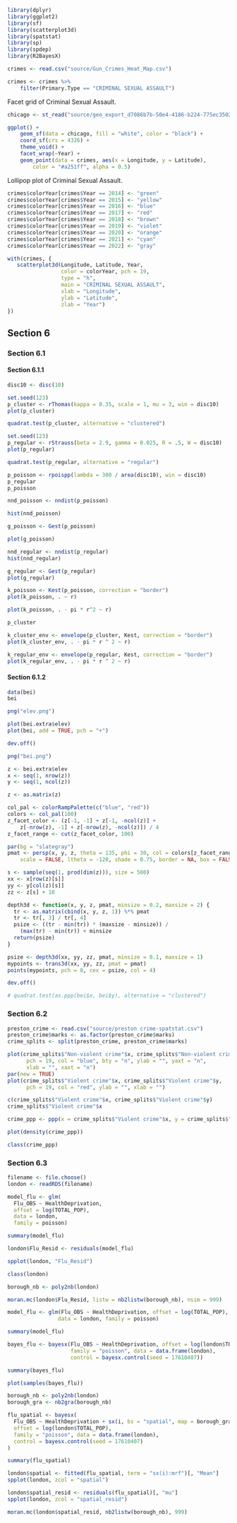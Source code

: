 ```r
library(dplyr)
library(ggplot2)
library(sf)
library(scatterplot3d)
library(spatstat)
library(sp)
library(spdep)
library(R2BayesX)
```

```r
crimes <- read.csv("source/Gun_Crimes_Heat_Map.csv")
```

```r
crimes <- crimes %>%
    filter(Primary.Type == "CRIMINAL SEXUAL ASSAULT")
```

Facet grid of Criminal Sexual Assault.

```r
chicago <- st_read("source/geo_export_d7086b7b-50e4-4186-b224-775ec3502a53.shp")

ggplot() +
    geom_sf(data = chicago, fill = "white", color = "black") +
    coord_sf(crs = 4326) +
    theme_void() +
    facet_wrap(~Year) +
    geom_point(data = crimes, aes(x = Longitude, y = Latitude),
        color = "#a251ff", alpha = 0.5)
```

Lollipop plot of Criminal Sexual Assault.

```r
crimes$colorYear[crimes$Year == 2014] <- "green"
crimes$colorYear[crimes$Year == 2015] <- "yellow"
crimes$colorYear[crimes$Year == 2016] <- "blue"
crimes$colorYear[crimes$Year == 2017] <- "red"
crimes$colorYear[crimes$Year == 2018] <- "brown"
crimes$colorYear[crimes$Year == 2019] <- "violet"
crimes$colorYear[crimes$Year == 2020] <- "orange"
crimes$colorYear[crimes$Year == 2021] <- "cyan"
crimes$colorYear[crimes$Year == 2022] <- "gray"

with(crimes, {
   scatterplot3d(Longitude, Latitude, Year,
                 color = colorYear, pch = 19,
                 type = "h",
                 main = "CRIMINAL SEXUAL ASSAULT",
                 xlab = "Longitude",
                 ylab = "Latitude",
                 zlab = "Year")
})
```

## Section 6

### Section 6.1

#### Section 6.1.1

```r
disc10 <- disc(10)
```

```r
set.seed(123)
p_cluster <- rThomas(kappa = 0.35, scale = 1, mu = 3, win = disc10)
plot(p_cluster)
```

```r
quadrat.test(p_cluster, alternative = "clustered")
```

```r
set.seed(123)
p_regular <- rStrauss(beta = 2.9, gamma = 0.025, R = .5, W = disc10)
plot(p_regular)
```

```r
quadrat.test(p_regular, alternative = "regular")
```

```r
p_poisson <- rpoispp(lambda = 300 / area(disc10), win = disc10)
p_regular
p_poisson
```

```r
nnd_poisson <- nndist(p_poisson)
```

```r
hist(nnd_poisson)
```

```r
g_poisson <- Gest(p_poisson)
```

```r
plot(g_poisson)
```

```r
nnd_regular <- nndist(p_regular)
hist(nnd_regular)
```

```r
g_regular <- Gest(p_regular)
plot(g_regular)
```

```r
k_poisson <- Kest(p_poisson, correction = "border")
plot(k_poisson, . ~ r)
```

```r
plot(k_poisson, . - pi * r^2 ~ r)
```

```r
p_cluster
```

```r
k_cluster_env <- envelope(p_cluster, Kest, correction = "border")
plot(k_cluster_env, . - pi * r ^ 2 ~ r)
```

```r
k_regular_env <- envelope(p_regular, Kest, correction = "border")
plot(k_regular_env, . - pi * r ^ 2 ~ r)
```

#### Section 6.1.2

```r
data(bei)
bei
```

```r
png("elev.png")

plot(bei.extra$elev)
plot(bei, add = TRUE, pch = "+")

dev.off()
```

```r
png("bei.png")

z <- bei.extra$elev
x <- seq(1, nrow(z))
y <- seq(1, ncol(z))

z <- as.matrix(z)

col_pal <- colorRampPalette(c("blue", "red"))
colors <- col_pal(100)
z_facet_color <- (z[-1, -1] + z[-1, -ncol(z)] +
    z[-nrow(z), -1] + z[-nrow(z), -ncol(z)]) / 4
z_facet_range <- cut(z_facet_color, 100)

par(bg = "slategray")
pmat <- persp(x, y, z, theta = 135, phi = 30, col = colors[z_facet_range],
    scale = FALSE, ltheta = -120, shade = 0.75, border = NA, box = FALSE)

s <- sample(seq(1, prod(dim(z))), size = 500)
xx <- x[row(z)[s]]
yy <- y[col(z)[s]]
zz <- z[s] + 10

depth3d <- function(x, y, z, pmat, minsize = 0.2, maxsize = 2) {
  tr <- as.matrix(cbind(x, y, z, 1)) %*% pmat
  tr <- tr[, 3] / tr[, 4]
  psize <- ((tr - min(tr)) * (maxsize - minsize)) /
    (max(tr) - min(tr)) + minsize
  return(psize)
}

psize <- depth3d(xx, yy, zz, pmat, minsize = 0.1, maxsize = 1)
mypoints <- trans3d(xx, yy, zz, pmat = pmat)
points(mypoints, pch = 8, cex = psize, col = 4)

dev.off()
```

```r
# quadrat.test(as.ppp(bei$x, bei$y), alternative = "clustered")
```

### Section 6.2

```r
preston_crime <- read.csv("source/preston crime-spatstat.csv")
preston_crime$marks <- as.factor(preston_crime$marks)
crime_splits <- split(preston_crime, preston_crime$marks)
```

```r
plot(crime_splits$"Non-violent crime"$x, crime_splits$"Non-violent crime"$y,
      pch = 19, col = "blue", bty = "n", ylab = "", yaxt = "n",
      xlab = "", xaxt = "n")
par(new = TRUE)
plot(crime_splits$"Violent crime"$x, crime_splits$"Violent crime"$y,
      pch = 19, col = "red", ylab = "", xlab = "")
```

```r
c(crime_splits$"Violent crime"$x, crime_splits$"Violent crime"$y)
crime_splits$"Violent crime"$x
```

```r
crime_ppp <- ppp(x = crime_splits$"Violent crime"$x, y = crime_splits$"Violent crime"$y)
```

```r
plot(density(crime_ppp))
```

```r
class(crime_ppp)
```

### Section 6.3

```r
filename <- file.choose()
london <- readRDS(filename)
```

```r
model_flu <- glm(
  Flu_OBS ~ HealthDeprivation,
  offset = log(TOTAL_POP),
  data = london,
  family = poisson)
```

```r
summary(model_flu)
```

```r
london$Flu_Resid <- residuals(model_flu)
```

```r
spplot(london, "Flu_Resid")
```

```r
class(london)
```

```r
borough_nb <- poly2nb(london)
```

```r
moran.mc(london$Flu_Resid, listw = nb2listw(borough_nb), nsim = 999)
```

```r
model_flu <- glm(Flu_OBS ~ HealthDeprivation, offset = log(TOTAL_POP),
                data = london, family = poisson)
```
  
```r
summary(model_flu)
```

```r
bayes_flu <- bayesx(Flu_OBS ~ HealthDeprivation, offset = log(london$TOTAL_POP),
                    family = "poisson", data = data.frame(london), 
                    control = bayesx.control(seed = 17610407))
```

```r
summary(bayes_flu)
```

```r
plot(samples(bayes_flu))
```

```r
borough_nb <- poly2nb(london)
borough_gra <- nb2gra(borough_nb)
```

```r
flu_spatial <- bayesx(
  Flu_OBS ~ HealthDeprivation + sx(i, bs = "spatial", map = borough_gra),
  offset = log(london$TOTAL_POP),
  family = "poisson", data = data.frame(london), 
  control = bayesx.control(seed = 17610407)
)
```

```r
summary(flu_spatial)
```

```r
london$spatial <- fitted(flu_spatial, term = "sx(i):mrf")[, "Mean"]
spplot(london, zcol = "spatial")
```

```r
london$spatial_resid <- residuals(flu_spatial)[, "mu"]
spplot(london, zcol = "spatial_resid")
```

```r
moran.mc(london$spatial_resid, nb2listw(borough_nb), 999)
```